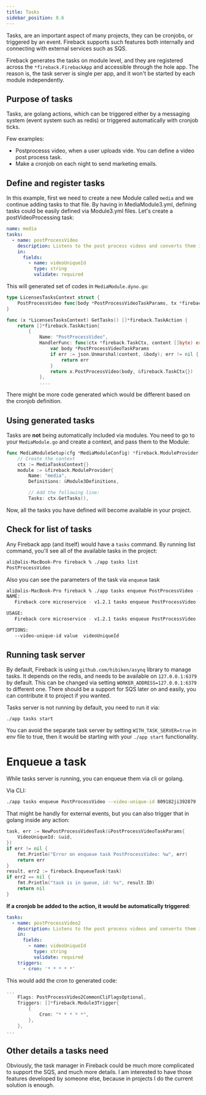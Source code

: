 ```yaml
---
title: Tasks
sidebar_position: 8.6
---
```


Tasks, are an important aspect of many projects, they can be cronjobs, or triggered
by an event. Fireback supports such features both internally and connecting with external
services such as SQS.

Fireback generates the tasks on module level, and they are registered across the `*fireback.FirebackApp`
and accessible through the hole app. The reason is, the task server is single per app, 
and it won't be started by each module independently.

## Purpose of tasks

Tasks, are golang actions, which can be triggered either by a messaging system (event system such as redis) or
triggered automatically with cronjob ticks.

Few examples:

- Postprocesss video, when a user uploads vide. You can define a video post process task.
- Make a cronjob on each night to send marketing emails.

## Define and register tasks

In this example, first we need to create a new Module called `media` and we continue adding tasks
to that file.
By having in MediaModule3.yml, defining tasks could be easily defined via Module3.yml files.
Let's create a postVideoProcessing task:

```yaml
name: media
tasks:
  - name: postProcessVideo
    description: Listens to the post process videos and converts them into different sizes
    in:
      fields:
        - name: videoUniqueId
          type: string
          validate: required
```

This will generated set of codes in `MediaModule.dyno.go`: 

```go
type LicensesTasksContext struct {
	PostProcessVideo func(body *PostProcessVideoTaskParams, tx *fireback.TaskCtx) error
}

func (x *LicensesTasksContext) GetTasks() []*fireback.TaskAction {
	return []*fireback.TaskAction{
		{
			Name: "PostProcessVideo",
			HandlerFunc: func(ctx *fireback.TaskCtx, content []byte) error {
				var body *PostProcessVideoTaskParams
				if err := json.Unmarshal(content, &body); err != nil {
					return err
				}
				return x.PostProcessVideo(body, &fireback.TaskCtx{})
			},
            ....
```

There might be more code generated which would be different based on the cronjob definition.

## Using generated tasks

Tasks are **not** being automatically included via modules. You need to go to your `MediaModule.go` and create
a context, and pass them to the Module:

```go
func MediaModuleSetup(cfg *MediaModuleConfig) *fireback.ModuleProvider {
	// Create the context
	ctx := MediaTasksContext{}
	module := &fireback.ModuleProvider{
		Name: "media",
        Definitions: &Module3Definitions,

		// Add the following line:
		Tasks: ctx.GetTasks(),
```

Now, all the tasks you have defined will become available in your project.

## Check for list of tasks

Any Fireback app (and itself) would have a `tasks` command. By running list command, you'll see all of the
available tasks in the project:

```bash
ali@alis-MacBook-Pro fireback % ./app tasks list
PostProcessVideo
```

Also you can see the parameters of the task via `enqueue` task

```bash
ali@alis-MacBook-Pro fireback % ./app tasks enqueue PostProcessVideo --help
NAME:
   Fireback core microservice - v1.2.1 tasks enqueue PostProcessVideo - 

USAGE:
   Fireback core microservice - v1.2.1 tasks enqueue PostProcessVideo [command options] [arguments...]

OPTIONS:
   --video-unique-id value  videoUniqueId
```

## Running task server

By default, Fireback is using `github.com/hibiken/asynq` library to manage tasks.
It depends on the redis, and needs to be available on `127.0.0.1:6379` by default.
This can be changed via setting `WORKER_ADDRESS=127.0.0.1:6379` to different one.
There should be a support for SQS later on and easily, you can contribute it to project if you wanted.

Tasks server is not running by default, you need to run it via:

```
./app tasks start
```

You can avoid the separate task server by setting `WITH_TASK_SERVER=true` in env file to true,
then it would be starting with your `./app start` functionality.

# Enqueue a task

While tasks server is running, you can enqueue them via cli or golang.

Via CLI:

```bash
./app tasks enqueue PostProcessVideo --video-unique-id 809182ji392879
```

That might be handly for external events, but you can also trigger that in golang inside any action:

```go
task, err := NewPostProcessVideoTask(&PostProcessVideoTaskParams{
    VideoUniqueId: &uid,
})
if err != nil {
    fmt.Println("Error on enqueue task PostProcessVideo: %w", err)
    return err
}
result, err2 := fireback.EnqueueTask(task)
if err2 == nil {
    fmt.Println("task is in queue, id: %s", result.ID)
    return nil
}
```

**If a cronjob be added to the action, it would be automatically triggered**:

```yaml
tasks:
  - name: postProcessVideo2
    description: Listens to the post process videos and converts them into different sizes
    in:
      fields:
        - name: videoUniqueId
          type: string
          validate: required
    triggers:
      - cron: '* * * * *'
```

This would add the cron to generated code:

```go
...
    Flags: PostProcessVideo2CommonCliFlagsOptional,
    Triggers: []*fireback.Module3Trigger{
        {
            Cron: "* * * * *",
        },
    },
...
```

## Other details a tasks need

Obviously, the task manager in Fireback could be much more complicated to support the SQS,
and much more details. I am interested to have those features developed by someone else,
because in projects I do the current solution is enough.